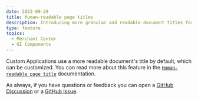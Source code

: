 ```yaml
---
date: 2022-09-29
title: Human-readable page titles
description: Introducing more granular and readable document titles for all Merchant Center pages to help users identify the page's context.
type: feature
topics:
  - Merchant Center
  - UI Components
---
```


Custom Applications use a more readable document's title by default, which can be customized. You can read more about this feature in the [`Human-readable page title`](/development/human-readable-page-title) documentation.

As always, if you have questions or feedback you can open a [GitHub Discussion](https://github.com/commercetools/merchant-center-application-kit/discussions) or a [GitHub Issue](https://github.com/commercetools/merchant-center-application-kit/issues).
